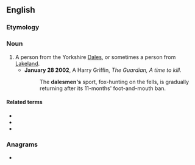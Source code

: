 ==English==

===Etymology===
{{af|en|dale|-s-|-man}}

===Noun===
{{en-noun|dalesmen}}

# A person from the Yorkshire [[Dales]], or sometimes a person from [[Lakeland]].
#* '''January 28 2002''', A Harry Griffin, ''The Guardian, A time to kill.''
#*: The '''dalesmen's''' sport, fox-hunting on the fells, is gradually returning after its 11-months' foot-and-mouth ban.

====Related terms====
* {{l|en|dalesfolk}}
* {{l|en|dalespeople}}
* {{l|en|daleswoman}}

===Anagrams===
* {{anagrams|en|a=aadelmns|leadsman}}

{{C|en|British demonyms|North Yorkshire, England}}